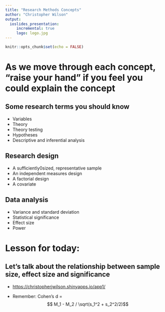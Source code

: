 ```yaml
---
title: "Research Methods Concepts"
author: "Christopher Wilson"
output: 
  ioslides_presentation:
     incremental: true
     logo: logo.jpg 
---
```


```r
knitr::opts_chunk$set(echo = FALSE)
```
# As we move through each concept, "raise your hand" if you feel you could explain the concept

## Some research terms you should know

- Variables
- Theory
- Theory testing
- Hypotheses
- Descriptive and inferential analysis

## Research design

- A sufficiently0sized, representative sample
- An independent measures design
- A factorial design
- A covariate

## Data analysis

- Variance and standard deviation
- Statistical significance
- Effect size
- Power

# Lesson for today:
## Let's talk about the relationship between sample size, effect size and significance

- [ https://christopherjwilson.shinyapps.io/app1/]( https://christopherjwilson.shinyapps.io/app1/)

- Remember: Cohen's d = $$ M_1 - M_2 / \sqrt(s_1^2 + s_2^2/2)$$
